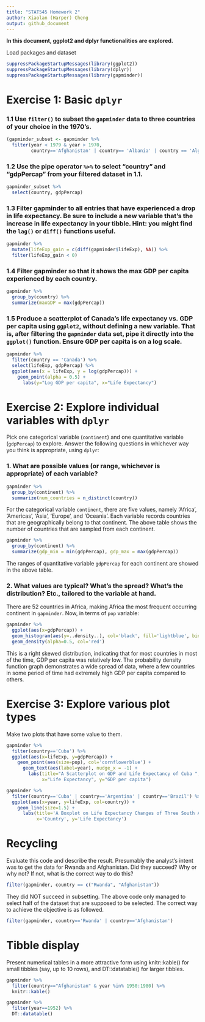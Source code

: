 ```yaml
---
title: "STAT545 Homework 2"
author: Xiaolan (Harper) Cheng
output: github_document
---
```


**In this document, ggplot2 and dplyr functionalities are explored.**

Load packages and dataset
```r
suppressPackageStartupMessages(library(ggplot2))
suppressPackageStartupMessages(library(dplyr))
suppressPackageStartupMessages(library(gapminder))
```


# Exercise 1: Basic `dplyr`

### 1.1 Use `filter()` to subset the `gapminder` data to three countries of your choice in the 1970’s.

```r
(gapminder_subset <- gapminder %>% 
  filter(year < 1979 & year > 1970, 
         country=='Afghanistan' | country== 'Albania' | country == 'Algeria'))
```

### 1.2 Use the pipe operator `%>%` to select “country” and “gdpPercap” from your filtered dataset in 1.1.

```r
gapminder_subset %>% 
  select(country, gdpPercap)
```

### 1.3 Filter gapminder to all entries that have experienced a drop in life expectancy. Be sure to include a new variable that’s the increase in life expectancy in your tibble. Hint: you might find the `lag()` or `diff()` functions useful.

```r
gapminder %>%
  mutate(lifeExp_gain = c(diff(gapminder$lifeExp), NA)) %>% 
  filter(lifeExp_gain < 0)
```

### 1.4 Filter gapminder so that it shows the max GDP per capita experienced by each country.

```r
gapminder %>% 
  group_by(country) %>% 
  summarize(maxGDP = max(gdpPercap))
```

### 1.5 Produce a scatterplot of Canada’s life expectancy vs. GDP per capita using `ggplot2`, without defining a new variable. That is, after filtering the `gapminder` data set, pipe it directly into the `ggplot()` function. Ensure GDP per capita is on a log scale.

```r
gapminder %>%
  filter(country == 'Canada') %>% 
  select(lifeExp, gdpPercap) %>% 
  ggplot(aes(x = lifeExp, y = log(gdpPercap))) +
    geom_point(alpha = 0.5) +
      labs(y="Log GDP per capita", x="Life Expectancy")
```


# Exercise 2: Explore individual variables with `dplyr`

Pick one categorical variable (`continent`) and one quantitative variable (`gdpPercap`) to explore. Answer the following questions in whichever way you think is appropriate, using `dplyr`:

### 1. What are possible values (or range, whichever is appropriate) of each variable?

```r
gapminder %>%
  group_by(continent) %>% 
  summarize(num_countries = n_distinct(country))
```
For the categorical variable `continent`, there are five values, namely 'Africa', 'Americas', 'Asia', 'Europe', and 'Oceania'. Each variable records countries that are geographically belong to that continent. The above table shows the number of countries that are sampled from each continent.

```r
gapminder %>%
  group_by(continent) %>% 
  summarize(gdp_min = min(gdpPercap), gdp_max = max(gdpPercap))
```
The ranges of quantitative variable `gdpPercap` for each continent are showed in the above table.


### 2. What values are typical? What’s the spread? What’s the distribution? Etc., tailored to the variable at hand.

There are 52 countries in Africa, making Africa the most frequent occurring continent in `gapminder`. Now, in terms of `pop` variable: 

```r
gapminder %>%
  ggplot(aes(x=gdpPercap)) +
  geom_histogram(aes(y=..density..), col='black', fill='lightblue', bins=200) +
  geom_density(alpha=0.5, col='red')
```
This is a right skewed distribution, indicating that for most countries in most of the time, GDP per capita was relatively low. The probability density function graph demonstrates a wide spread of data, where a few countries in some period of time had extremely high GDP per capita compared to others.


# Exercise 3: Explore various plot types

Make two plots that have some value to them. 

```r
gapminder %>%
  filter(country=='Cuba') %>% 
  ggplot(aes(x=lifeExp, y=gdpPercap)) +
    geom_point(aes(size=pop), col='cornflowerblue') +
      geom_text(aes(label=year), nudge_x = -1) +
        labs(title="A Scatterplot on GDP and Life Expectancy of Cuba ", 
             x="Life Expectancy", y="GDP per capita")

gapminder %>% 
  filter(country=='Cuba' | country=='Argentina' | country=='Brazil') %>% 
  ggplot(aes(x=year, y=lifeExp, col=country)) +
    geom_line(size=1.5) +
      labs(title='A Boxplot on Life Expectancy Changes of Three South America Countries', 
           x='Country', y='Life Expectancy')
```


# Recycling

Evaluate this code and describe the result. Presumably the analyst’s intent was to get the data for Rwanda and Afghanistan. Did they succeed? Why or why not? If not, what is the correct way to do this?

```r
filter(gapminder, country == c("Rwanda", "Afghanistan"))
```

They did NOT succeed in subsetting. The above code only managed to select half of the dataset that are supposed to be selected. The correct way to achieve the objective is as followed. 

```r
filter(gapminder, country=='Rwanda' | country=='Afghanistan')
```


# Tibble display

Present numerical tables in a more attractive form using knitr::kable() for small tibbles (say, up to 10 rows), and DT::datatable() for larger tibbles.


```r
gapminder %>%
  filter(country=="Afghanistan" & year %in% 1950:1980) %>% 
  knitr::kable()
```

```r
gapminder %>%
  filter(year==1952) %>% 
  DT::datatable()
```






